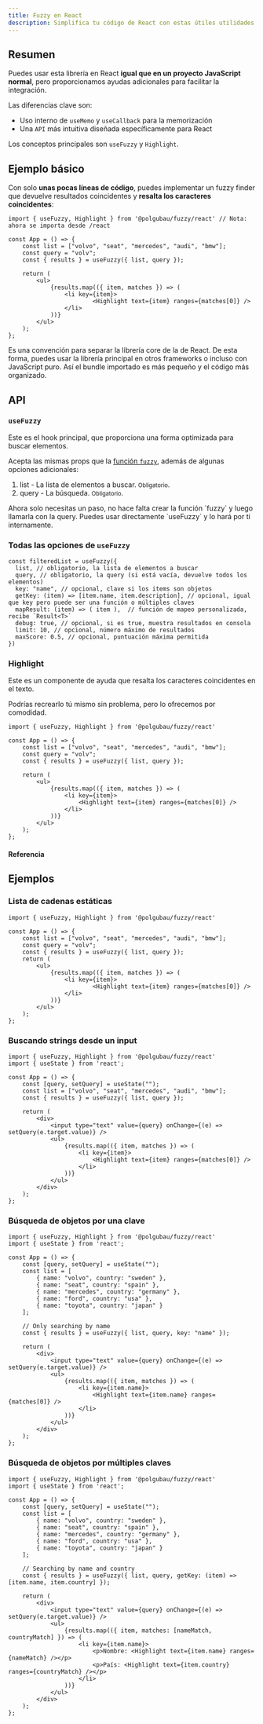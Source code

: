 ```yaml
---
title: Fuzzy en React
description: Simplifica tu código de React con estas útiles utilidades.
---
```


## Resumen

Puedes usar esta librería en React **igual que en un proyecto JavaScript normal**, pero proporcionamos ayudas adicionales para facilitar la integración.

Las diferencias clave son:
- Uso interno de `useMemo` y `useCallback` para la memorización
- Una `API` más intuitiva diseñada específicamente para React

Los conceptos principales son `useFuzzy` y `Highlight`.

## Ejemplo básico

Con solo **unas pocas líneas de código**, puedes implementar un fuzzy finder que devuelve resultados coincidentes y **resalta los caracteres coincidentes**:

```tsx title="App.tsx"
import { useFuzzy, Highlight } from '@polgubau/fuzzy/react' // Nota: ahora se importa desde /react

const App = () => {
	const list = ["volvo", "seat", "mercedes", "audi", "bmw"];
	const query = "volv";
	const { results } = useFuzzy({ list, query });

	return (
		<ul>
			{results.map(({ item, matches }) => (
				<li key={item}>
						<Highlight text={item} ranges={matches[0]} />
				</li>
			))}
		</ul>
	);
};
```

<Callout title="¿Por qué se importa desde `/react`?">
Es una convención para separar la librería core de la de React. De esta forma, puedes usar la librería principal en otros frameworks o incluso con JavaScript puro. Así el bundle importado es más pequeño y el código más organizado.
</Callout>

## API

### `useFuzzy`

Este es el hook principal, que proporciona una forma optimizada para buscar elementos.

Acepta las mismas props que la [función `fuzzy`](/get-started), además de algunas opciones adicionales:

1. list - La lista de elementos a buscar. <small>Obligatorio</small>.
2. query - La búsqueda. <small>Obligatorio</small>.

<Callout>
Ahora solo necesitas un paso, no hace falta crear la función `fuzzy` y luego llamarla con la query. Puedes usar directamente `useFuzzy` y lo hará por ti internamente.
</Callout>

### Todas las opciones de `useFuzzy`

```tsx title="App.tsx"
const filteredList = useFuzzy({
  list, // obligatorio, la lista de elementos a buscar
  query, // obligatorio, la query (si está vacía, devuelve todos los elementos)
  key: "name", // opcional, clave si los items son objetos
  getKey: (item) => [item.name, item.description], // opcional, igual que key pero puede ser una función o múltiples claves
  mapResult: (item) => ( item ),  // función de mapeo personalizada, recibe `Result<T>`
  debug: true, // opcional, si es true, muestra resultados en consola
  limit: 10, // opcional, número máximo de resultados
  maxScore: 0.5, // opcional, puntuación máxima permitida
})
```

### Highlight

Este es un componente de ayuda que resalta los caracteres coincidentes en el texto.

Podrías recrearlo tú mismo sin problema, pero lo ofrecemos por comodidad.

```tsx title="App.tsx"
import { useFuzzy, Highlight } from '@polgubau/fuzzy/react'

const App = () => {
	const list = ["volvo", "seat", "mercedes", "audi", "bmw"];
	const query = "volv";
	const { results } = useFuzzy({ list, query });

	return (
		<ul>
			{results.map(({ item, matches }) => (
				<li key={item}>
					<Highlight text={item} ranges={matches[0]} />
				</li>
			))}
		</ul>
	);
};
```

#### Referencia 
<AutoTypeTable path="./src/types/lib.ts" name="HighlightProps" />


## Ejemplos

### Lista de cadenas estáticas

```tsx title="App.tsx"
import { useFuzzy, Highlight } from '@polgubau/fuzzy/react'

const App = () => {
	const list = ["volvo", "seat", "mercedes", "audi", "bmw"];
	const query = "volv";
	const { results } = useFuzzy({ list, query });
	return (
		<ul>
			{results.map(({ item, matches }) => (
				<li key={item}>
						<Highlight text={item} ranges={matches[0]} />
				</li>
			))}
		</ul>
	);
};
```

### Buscando strings desde un input

```tsx title="App.tsx"
import { useFuzzy, Highlight } from '@polgubau/fuzzy/react'
import { useState } from 'react';

const App = () => {
	const [query, setQuery] = useState("");
	const list = ["volvo", "seat", "mercedes", "audi", "bmw"];
	const { results } = useFuzzy({ list, query });

	return (
		<div>
			<input type="text" value={query} onChange={(e) => setQuery(e.target.value)} />
			<ul>
				{results.map(({ item, matches }) => (
					<li key={item}>
						<Highlight text={item} ranges={matches[0]} />
					</li>
				))}
			</ul>
		</div>
	);
};
```

### Búsqueda de objetos por una clave

```tsx title="App.tsx"
import { useFuzzy, Highlight } from '@polgubau/fuzzy/react'
import { useState } from 'react';

const App = () => {
	const [query, setQuery] = useState("");
	const list = [
		{ name: "volvo", country: "sweden" },
		{ name: "seat", country: "spain" },
		{ name: "mercedes", country: "germany" },
		{ name: "ford", country: "usa" },
		{ name: "toyota", country: "japan" }
	];

	// Only searching by name 
	const { results } = useFuzzy({ list, query, key: "name" });

	return (
		<div>
			<input type="text" value={query} onChange={(e) => setQuery(e.target.value)} />
			<ul>
				{results.map(({ item, matches }) => (
					<li key={item.name}>
						<Highlight text={item.name} ranges={matches[0]} />
					</li>
				))}
			</ul>
		</div>
	);
};
```

### Búsqueda de objetos por múltiples claves

```tsx title="App.tsx"
import { useFuzzy, Highlight } from '@polgubau/fuzzy/react'
import { useState } from 'react';

const App = () => {
	const [query, setQuery] = useState("");
	const list = [
		{ name: "volvo", country: "sweden" },
		{ name: "seat", country: "spain" },
		{ name: "mercedes", country: "germany" },
		{ name: "ford", country: "usa" },
		{ name: "toyota", country: "japan" }
	];

	// Searching by name and country
	const { results } = useFuzzy({ list, query, getKey: (item) => [item.name, item.country] });

	return (
		<div>
			<input type="text" value={query} onChange={(e) => setQuery(e.target.value)} />
			<ul>
				{results.map(({ item, matches: [nameMatch, countryMatch] }) => (
					<li key={item.name}>
						<p>Nombre: <Highlight text={item.name} ranges={nameMatch} /></p>
						<p>País: <Highlight text={item.country} ranges={countryMatch} /></p>
					</li>
				))}
			</ul>
		</div>
	);
};
```

